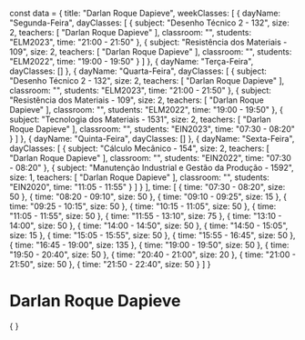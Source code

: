 const data = {
  title: "Darlan Roque Dapieve",
  weekClasses: [
    {
      dayName: "Segunda-Feira",
      dayClasses: [
        {
          subject: "Desenho Técnico 2 - 132",
          size: 2,
          teachers: [
            "Darlan Roque Dapieve"
          ],
          classroom: "",
          students: "ELM2023",
          time: "21:00 - 21:50"
        },
        {
          subject: "Resistência dos Materiais - 109",
          size: 2,
          teachers: [
            "Darlan Roque Dapieve"
          ],
          classroom: "",
          students: "ELM2022",
          time: "19:00 - 19:50"
        }
      ]
    },
    {
      dayName: "Terça-Feira",
      dayClasses: []
    },
    {
      dayName: "Quarta-Feira",
      dayClasses: [
        {
          subject: "Desenho Técnico 2 - 132",
          size: 2,
          teachers: [
            "Darlan Roque Dapieve"
          ],
          classroom: "",
          students: "ELM2023",
          time: "21:00 - 21:50"
        },
        {
          subject: "Resistência dos Materiais - 109",
          size: 2,
          teachers: [
            "Darlan Roque Dapieve"
          ],
          classroom: "",
          students: "ELM2022",
          time: "19:00 - 19:50"
        },
        {
          subject: "Tecnologia dos Materiais - 1531",
          size: 2,
          teachers: [
            "Darlan Roque Dapieve"
          ],
          classroom: "",
          students: "EIN2023",
          time: "07:30 - 08:20"
        }
      ]
    },
    {
      dayName: "Quinta-Feira",
      dayClasses: []
    },
    {
      dayName: "Sexta-Feira",
      dayClasses: [
        {
          subject: "Cálculo Mecânico - 154",
          size: 2,
          teachers: [
            "Darlan Roque Dapieve"
          ],
          classroom: "",
          students: "EIN2022",
          time: "07:30 - 08:20"
        },
        {
          subject: "Manutenção Industrial e Gestão da Produção - 1592",
          size: 1,
          teachers: [
            "Darlan Roque Dapieve"
          ],
          classroom: "",
          students: "EIN2020",
          time: "11:05 - 11:55"
        }
      ]
    }
  ],
  time: [
    {
      time: "07:30 - 08:20",
      size: 50
    },
    {
      time: "08:20 - 09:10",
      size: 50
    },
    {
      time: "09:10 - 09:25",
      size: 15
    },
    {
      time: "09:25 - 10:15",
      size: 50
    },
    {
      time: "10:15 - 11:05",
      size: 50
    },
    {
      time: "11:05 - 11:55",
      size: 50
    },
    {
      time: "11:55 - 13:10",
      size: 75
    },
    {
      time: "13:10 - 14:00",
      size: 50
    },
    {
      time: "14:00 - 14:50",
      size: 50
    },
    {
      time: "14:50 - 15:05",
      size: 15
    },
    {
      time: "15:05 - 15:55",
      size: 50
    },
    {
      time: "15:55 - 16:45",
      size: 50
    },
    {
      time: "16:45 - 19:00",
      size: 135
    },
    {
      time: "19:00 - 19:50",
      size: 50
    },
    {
      time: "19:50 - 20:40",
      size: 50
    },
    {
      time: "20:40 - 21:00",
      size: 20
    },
    {
      time: "21:00 - 21:50",
      size: 50
    },
    {
      time: "21:50 - 22:40",
      size: 50
    }
  ]
}

# Darlan Roque Dapieve

<div>
    {
        <Grid
            title={data.title} 
            weekClasses={data.weekClasses} 
            time={data.time}
        />
    }
</div>